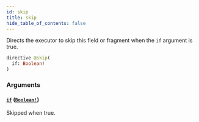 ```yaml
---
id: skip
title: skip
hide_table_of_contents: false
---
```



Directs the executor to skip this field or fragment when the `if` argument is true.

```graphql
directive @skip(
  if: Boolean!
)
```


### Arguments

#### [`if`](#) ([`Boolean!`](/demand/api/graphql-admin/reference/scalars/boolean))

Skipped when true.




